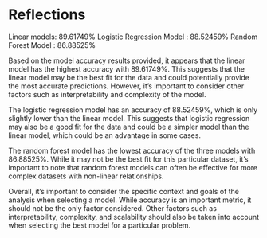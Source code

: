 # Reflections
Linear models: 89.61749%
Logistic Regression Model : 88.52459%
Random Forest Model : 86.88525%


Based on the model accuracy results provided, it appears that the linear model has the highest accuracy with 89.61749%. This suggests that the linear model may be the best fit for the data and could potentially provide the most accurate predictions. However, it's important to consider other factors such as interpretability and complexity of the model.

The logistic regression model has an accuracy of 88.52459%, which is only slightly lower than the linear model. This suggests that logistic regression may also be a good fit for the data and could be a simpler model than the linear model, which could be an advantage in some cases.

The random forest model has the lowest accuracy of the three models with 86.88525%. While it may not be the best fit for this particular dataset, it's important to note that random forest models can often be effective for more complex datasets with non-linear relationships.

Overall, it's important to consider the specific context and goals of the analysis when selecting a model. While accuracy is an important metric, it should not be the only factor considered. Other factors such as interpretability, complexity, and scalability should also be taken into account when selecting the best model for a particular problem.